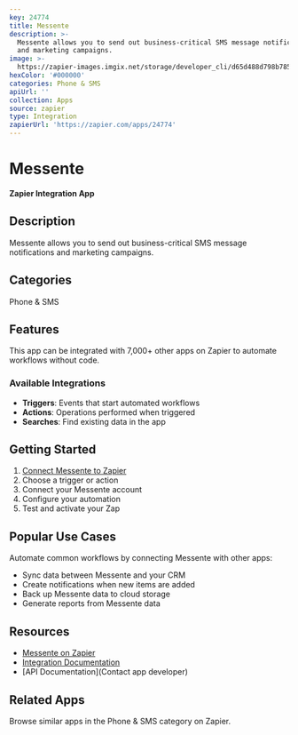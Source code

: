 ```yaml
---
key: 24774
title: Messente
description: >-
  Messente allows you to send out business-critical SMS message notifications
  and marketing campaigns.
image: >-
  https://zapier-images.imgix.net/storage/developer_cli/d65d488d798b785fcdfbdb23b783a58d.png?auto=format%2Ccompress&ixlib=python-3.0.0&q=50
hexColor: '#000000'
categories: Phone & SMS
apiUrl: ''
collection: Apps
source: zapier
type: Integration
zapierUrl: 'https://zapier.com/apps/24774'
---
```

# Messente

**Zapier Integration App**

## Description

Messente allows you to send out business-critical SMS message notifications and marketing campaigns.

## Categories

Phone & SMS

## Features

This app can be integrated with 7,000+ other apps on Zapier to automate workflows without code.

### Available Integrations

- **Triggers**: Events that start automated workflows
- **Actions**: Operations performed when triggered
- **Searches**: Find existing data in the app

## Getting Started

1. [Connect Messente to Zapier](https://zapier.com/apps/24774)
2. Choose a trigger or action
3. Connect your Messente account
4. Configure your automation
5. Test and activate your Zap

## Popular Use Cases

Automate common workflows by connecting Messente with other apps:

- Sync data between Messente and your CRM
- Create notifications when new items are added
- Back up Messente data to cloud storage
- Generate reports from Messente data

## Resources

- [Messente on Zapier](https://zapier.com/apps/24774)
- [Integration Documentation](https://zapier.com/apps/24774/integrations)
- [API Documentation](Contact app developer)

## Related Apps

Browse similar apps in the Phone & SMS category on Zapier.
